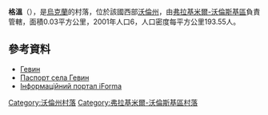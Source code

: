 {{coord|50|51|10|N|24|33|31|E|scale:30000|display=title}}

'''格溫'''（{{lang-uk|Гевин}}），是[[烏克蘭|烏克蘭]]的村落，位於該國西部[[沃倫州|沃倫州]]，由[[弗拉基米爾-沃倫斯基區|弗拉基米爾-沃倫斯基區]]負責管轄，面積0.03平方公里，2001年人口6，人口密度每平方公里193.55人。

==參考資料==
* [http://gska2.rada.gov.ua/pls/z7502/A005?rdat1=21.03.2008&rf7571=4686 Гевин]{{dead link|date=2018年3月 |bot=InternetArchiveBot |fix-attempted=yes }}
* [https://web.archive.org/web/20140314194244/http://www.vvadm.gov.ua/ukr/miscevi%20rady/galuniv.html Паспорт села Гевин]
* [https://web.archive.org/web/20100125080655/http://old.iforma.com.ua/classifiers/uk/koatuu Інформаційний портал iForma]

[[Category:沃倫州村落|Category:沃倫州村落]]
[[Category:弗拉基米爾-沃倫斯基區村落|Category:弗拉基米爾-沃倫斯基區村落]]


{{Volyn-geo-stub}}